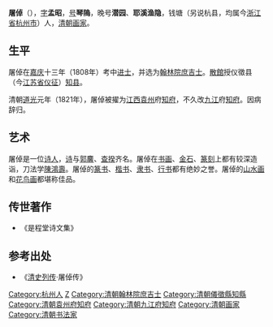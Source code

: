 '''屠倬'''（{{bd|1781年||1828年|catIdx=T屠}}），[[表字|字]]'''孟昭'''，[[号|号]]'''琴隖'''，晚号'''潜园'''、'''耶溪渔隐'''，钱塘（另说杭县，均属今[[浙江省|浙江省]][[杭州市|杭州市]]）人，[[清朝|清朝]][[画家|画家]]。

==生平==
屠倬在[[嘉庆|嘉庆]]十三年（1808年）考中[[进士|进士]]，并选为[[翰林院|翰林院]][[庶吉士|庶吉士]]。[[散館|散館]]授仪徵县（今[[江苏省|江苏省]][[仪征|仪征]]）[[知县|知县]]。

清朝[[道光|道光]]元年（1821年），屠倬被擢为[[江西|江西]][[袁州|袁州]]府[[知府|知府]]，不久改[[九江|九江]]府[[知府|知府]]。因病辞归。

==艺术==
屠倬是一位[[诗人|诗人]]，[[诗|诗]]与[[郭麘|郭麘]]、[[查揆|查揆]]齐名。屠倬在[[书画|书画]]、[[金石|金石]]、[[篆刻|篆刻]]上都有较深造诣，刀法学[[陳鴻壽|陳鴻壽]]。屠倬的[[篆书|篆书]]、[[楷书|楷书]]、[[隶书|隶书]]、[[行书|行书]]都有绝妙之誉。屠倬的[[山水画|山水画]]和[[花鸟画|花鸟画]]都堪称佳品。

==传世著作==
*《是程堂诗文集》

==参考出处==
*《[[清史列传|清史列传]]·屠倬传》

{{嘉慶十三年戊辰科殿試金榜}}

{{Authority control}}

{{DEFAULTSORT:Tu屠}}
[[Category:杭州人|Category:杭州人]]
[[Category:屠姓|Z]]
[[Category:清朝翰林院庶吉士|Category:清朝翰林院庶吉士]]
[[Category:清朝儀徵縣知縣|Category:清朝儀徵縣知縣]]
[[Category:清朝袁州府知府|Category:清朝袁州府知府]]
[[Category:清朝九江府知府|Category:清朝九江府知府]]
[[Category:清朝画家|Category:清朝画家]]
[[Category:清朝书法家|Category:清朝书法家]]